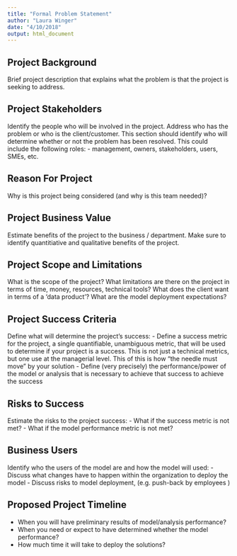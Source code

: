 ```yaml
---
title: "Formal Problem Statement"
author: "Laura Winger"
date: "4/10/2018"
output: html_document
---
```


## Project Background

Brief project description that explains what the problem is that the project is seeking to address.


## Project Stakeholders

Identify the people who will be involved in the project. Address who has the problem or who is the client/customer. This section should identify who will determine whether or not the problem has been resolved. This could include the following roles:
- management, owners, stakeholders, users, SMEs, etc.


## Reason For Project

Why is this project being considered (and why is this team needed)?


## Project Business Value

Estimate benefits of the project to the business / department. Make sure to identify quantitiative and qualitative benefits of the project.


## Project Scope and Limitations

What is the scope of the project? What limitations are there on the project in terms of time, money, resources, technical tools? What does the client want in terms of a 'data product'? What are the model deployment expectations?


## Project Success Criteria

Define what will determine the project's success:
- Define a success metric for the project, a single quantifiable, unambiguous metric, that will be used to determine if your project is a success. This is not just a technical metrics, but one use at the managerial level. This of this is how "the needle must move" by your solution
- Define (very precisely) the performance/power of the model or analysis that is necessary to achieve that success to achieve the success


## Risks to Success

Estimate the risks to the project success:
- What if the success metric is not met?
- What if the model performance metric is not met?


## Business Users 

Identify who the users of the model are and how the model will used:
- Discuss what changes have to happen within the organization to deploy the model
- Discuss risks to model deployment, (e.g. push-back by employees )


## Proposed Project Timeline

- When you will have preliminary results of model/analysis performance?
- When you need or expect to have determined whether the model performance?
- How much time it will take to deploy the solutions?













